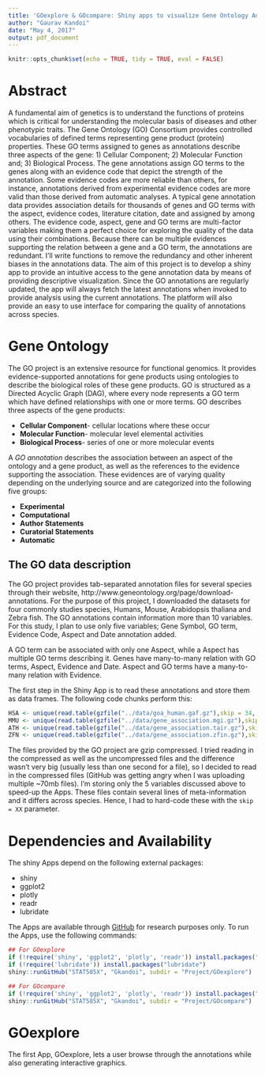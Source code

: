 ```yaml
---
title: 'GOexplore & GOcompare: Shiny apps to visualize Gene Ontology Annotations'
author: "Gaurav Kandoi"
date: "May 4, 2017"
output: pdf_document
---
```


```r
knitr::opts_chunk$set(echo = TRUE, tidy = TRUE, eval = FALSE)
```

# Abstract

A fundamental aim of genetics is to understand the functions of proteins which is critical for understanding the molecular basis of diseases and other phenotypic traits. The Gene Ontology (GO) Consortium provides controlled vocabularies of defined terms representing gene product (protein) properties. These GO terms assigned to genes as annotations describe three aspects of the gene: 1) Cellular Component; 2) Molecular Function and; 3) Biological Process. The gene annotations assign GO terms to the genes along with an evidence code that depict the strength of the annotation. Some evidence codes are more reliable than others, for instance, annotations derived from experimental evidence codes are more valid than those derived from automatic analyses. A typical gene annotation data provides association details for thousands of genes and GO terms with the aspect, evidence codes, literature citation, date and assigned by among others. The evidence code, aspect, gene and GO terms are multi-factor variables making them a perfect choice for exploring the quality of the data using their combinations. Because there can be multiple evidences supporting the relation between a gene and a GO term, the annotations are redundant. I'll write functions to remove the redundancy and other inherent biases in the annotations data. The aim of this project is to develop a shiny app to provide an intuitive access to the gene annotation data by means of providing descriptive visualization. Since the GO annotations are regularly updated, the app will always fetch the latest annotations when invoked to provide analysis using the current annotations. The platform will also provide an easy to use interface for comparing the quality of annotations across species.

# Gene Ontology

The GO project is an extensive resource for functional genomics. It provides evidence-supported annotations for gene products using ontologies to describe the biological roles of these gene products. GO is structured as a Directed Acyclic Graph (DAG), where every node represents a GO term which have defined relationships with one or more terms. GO describes three aspects of the gene products:

- **Cellular Component**- cellular locations where these occur
- **Molecular Function**- molecular level elemental activities
- **Biological Process**- series of one or more molecular events

A *GO annotation* describes the association between an aspect of the ontology and a gene product, as well as the references to the evidence supporting the association. These evidences are of varying quality depending on the underlying source and are categorized into the following five groups:

- **Experimental**
- **Computational**
- **Author Statements**
- **Curatorial Statements**
- **Automatic**

## The GO data description

The GO project provides tab-separated annotation files for several species through their website, http://www.geneontology.org/page/download-annotations. For the purpose of this project, I downloaded the datasets for four commonly studies species, Humans, Mouse, Arabidopsis thaliana and Zebra fish. The GO annotations contain information more than 10 variables. For this study, I plan to use only five variables; Gene Symbol, GO term, Evidence Code, Aspect and Date annotation added.

A GO term can be associated with only one Aspect, while a Aspect has multiple GO terms describing it. Genes have many-to-many relation with GO terms, Aspect, Evidence and Date. Aspect and GO terms have a many-to-many relation with Evidence.

The first step in the Shiny App is to read these annotations and store them as data frames. The following code chunks perform this:

```r
HSA <- unique(read.table(gzfile("../data/goa_human.gaf.gz"),skip = 34, header = F, sep = "\t", strip.white = F, stringsAsFactors = T, skipNul = T, quote = "",comment.char = "")[,c(3,5,7,9,14)])
MMU <- unique(read.table(gzfile("../data/gene_association.mgi.gz"),skip = 47, header = F, sep = "\t", strip.white = F, stringsAsFactors = T, skipNul = T, quote = "",comment.char = "")[,c(3,5,7,9,14)])
ATH <- unique(read.table(gzfile("../data/gene_association.tair.gz"),skip = 24, header = F, sep = "\t", strip.white = F, stringsAsFactors = T, skipNul = T, quote = "",comment.char = "")[,c(3,5,7,9,14)])
ZFN <- unique(read.table(gzfile("../data/gene_association.zfin.gz"),skip = 28, header = F, sep = "\t", strip.white = F, stringsAsFactors = T, skipNul = T, quote = "",comment.char = "")[,c(3,5,7,9,14)])
```

The files provided by the GO project are gzip compressed. I tried reading in the compressed as well as the uncompressed files and the difference wasn't very big (usually less than one second for a file), so I decided to read in the compressed files (GitHub was getting angry when I was uploading multiple ~70mb files). I'm storing only the 5 variables discussed above to speed-up the Apps. These files contain several lines of meta-information and it differs across species. Hence, I had to hard-code these with the `skip = XX` parameter.

# Dependencies and Availability

The shiny Apps depend on the following external packages:

- shiny
- ggplot2
- plotly
- readr
- lubridate

The Apps are available through [GitHub](https://github.com/Gkandoi/STAT585X/tree/master/Project) for research purposes only. To run the Apps, use the following commands:

```r
## For GOexplore
if (!require('shiny', 'ggplot2', 'plotly', 'readr')) install.packages("shiny", "ggplot2", "plotly", "readr")
if (!require('lubridate')) install.packages("lubridate")
shiny::runGitHub("STAT585X", "Gkandoi", subdir = "Project/GOexplore")
```

```r
## For GOcompare
if (!require('shiny', 'ggplot2', 'plotly', 'readr')) install.packages("shiny", "ggplot2", "plotly", "readr")
shiny::runGitHub("STAT585X", "Gkandoi", subdir = "Project/GOcompare")
```

# GOexplore

The first App, GOexplore, lets a user browse through the annotations while also generating interactive graphics. 